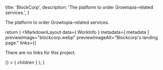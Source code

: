 
  title: 'BlockCorp',
  description: 'The platform to order Growtopia-related services.',
}


The platform to order Growtopia-related services.

  return (
    <MarkdownLayout
      data={ WorkInfo }
      metadata={ metadata }
      previewImage="blockcorp.webp"
      previewImageAlt="Blockcorp's landing page."
      links={(
        <p className="body">There are no links for this project.</p>
      )}
    >
      { children }
    </MarkdownLayout>
  );
}